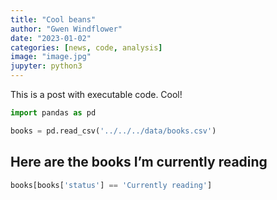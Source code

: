 ```yaml
---
title: "Cool beans"
author: "Gwen Windflower"
date: "2023-01-02"
categories: [news, code, analysis]
image: "image.jpg"
jupyter: python3
---
```


This is a post with executable code. Cool!

```python
import pandas as pd
```

```python
books = pd.read_csv('../../../data/books.csv')
```

## Here are the books I'm currently reading
```python
books[books['status'] == 'Currently reading']
```
